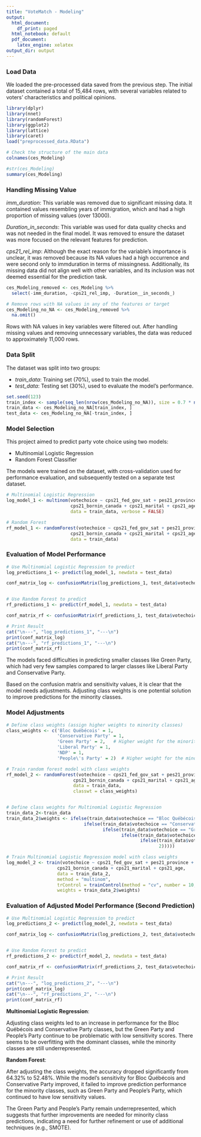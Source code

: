 ```yaml
---
title: "VoteMatch - Modeling"
output:
  html_document:
    df_print: paged
  html_notebook: default
  pdf_document:
    latex_engine: xelatex
output_dir: output
---
```


### Load Data

We loaded the pre-processed data saved from the previous step.
The initial dataset contained a total of 15,484 rows, with several variables related to voters' characteristics and political opinions.

```r
library(dplyr)
library(nnet)
library(randomForest)
library(ggplot2)
library(lattice)
library(caret)
load("preprocessed_data.RData")

# Check the structure of the main data
colnames(ces_Modeling)
```
```r
#str(ces_Modeling)
summary(ces_Modeling)
```
### Handling Missing Value

*imm_duration*: This variable was removed due to significant missing data. It contained values resembling years of immigration, which and had a high proportion of missing values (over 13000).

*Duration__in_seconds_*: This variable was used for data quality checks and was not needed in the final model. It was removed to ensure the dataset was more focused on the relevant features for prediction.

*cps21_rel_imp*: Although the exact reason for the variable's importance is unclear, it was removed because its NA values had a high occurrence and were second only to immduration in terms of missingness. Additionally, its missing data did not align well with other variables, and its inclusion was not deemed essential for the prediction task.

```r
ces_Modeling_removed <- ces_Modeling %>%
  select(-imm_duration, -cps21_rel_imp, -Duration__in_seconds_)

# Remove rows with NA values in any of the features or target
ces_Modeling_no_NA <- ces_Modeling_removed %>%
  na.omit()
```

Rows with NA values in key variables were filtered out. After handling missing values and removing unnecessary variables, the data was reduced to approximately 11,000 rows.

### Data Split

The dataset was split into two groups:

- *train_data*: Training set (70%), used to train the model.
- *test_data*: Testing set (30%), used to evaluate the model's performance.

```r
set.seed(123)
train_index <- sample(seq_len(nrow(ces_Modeling_no_NA)), size = 0.7 * nrow(ces_Modeling_no_NA))
train_data <- ces_Modeling_no_NA[train_index, ]
test_data <- ces_Modeling_no_NA[-train_index, ]
```

### Model Selection

This project aimed to predict party vote choice using two models:

- Multinomial Logistic Regression
- Random Forest Classifier

The models were trained on the dataset, with cross-validation used for performance evaluation, and subsequently tested on a separate test dataset.

```r
# Multinomial Logistic Regression
log_model_1 <- multinom(votechoice ~ cps21_fed_gov_sat + pes21_province + pes21_inequal + pes21_abort2 +
                        cps21_bornin_canada + cps21_marital + cps21_age,
                        data = train_data, verbose = FALSE)

# Random Forest
rf_model_1 <- randomForest(votechoice ~ cps21_fed_gov_sat + pes21_province + pes21_inequal + pes21_abort2 +
                        cps21_bornin_canada + cps21_marital + cps21_age,
                        data = train_data)
```

### Evaluation of Model Performance

```r
# Use Multinomial Logistic Regression to predict
log_predictions_1 <- predict(log_model_1, newdata = test_data)

conf_matrix_log <- confusionMatrix(log_predictions_1, test_data$votechoice)


# Use Random Forest to predict
rf_predictions_1 <- predict(rf_model_1, newdata = test_data)

conf_matrix_rf <- confusionMatrix(rf_predictions_1, test_data$votechoice)

# Print Result
cat("\n---", "log_predictions_1", "---\n")
print(conf_matrix_log)
cat("\n---", "rf_predictions_1", "---\n")
print(conf_matrix_rf)
```

The models faced difficulties in predicting smaller classes like Green Party, which had very few samples compared to larger classes like Liberal Party and Conservative Party.

Based on the confusion matrix and sensitivity values, it is clear that the model needs adjustments. Adjusting class weights is one potential solution to improve predictions for the minority classes.

### Model Adjustments

```r
# Define class weights (assign higher weights to minority classes)
class_weights <- c('Bloc Québécois' = 1, 
                   'Conservative Party' = 1, 
                   'Green Party' = 2,   # Higher weight for the minority class
                   'Liberal Party' = 1, 
                   'NDP' = 1, 
                   'People\'s Party' = 2)  # Higher weight for the minority class

# Train random forest model with class weights
rf_model_2 <- randomForest(votechoice ~ cps21_fed_gov_sat + pes21_province + pes21_inequal + pes21_abort2 + 
                         cps21_bornin_canada + cps21_marital + cps21_age, 
                         data = train_data, 
                         classwt = class_weights)


# Define class weights for Multinomial Logistic Regression
train_data_2<-train_data
train_data_2$weights <- ifelse(train_data$votechoice == "Bloc Québécois", 1,
                             ifelse(train_data$votechoice == "Conservative Party", 1,
                                    ifelse(train_data$votechoice == "Green Party", 2,
                                           ifelse(train_data$votechoice == "Liberal Party", 1,
                                                  ifelse(train_data$votechoice == "NDP", 1, 
                                                         2)))))

# Train Multinomial Logistic Regression model with class weights
log_model_2 <- train(votechoice ~ cps21_fed_gov_sat + pes21_province + pes21_inequal + pes21_abort2 + 
                   cps21_bornin_canada + cps21_marital + cps21_age, 
                   data = train_data_2,
                   method = "multinom",  
                   trControl = trainControl(method = "cv", number = 10, verboseIter = FALSE), 
                   weights = train_data_2$weights)

```

### Evaluation of Adjusted Model Performance (Second Prediction)

```r
# Use Multinomial Logistic Regression to predict
log_predictions_2 <- predict(log_model_2, newdata = test_data)

conf_matrix_log <- confusionMatrix(log_predictions_2, test_data$votechoice)


# Use Random Forest to predict
rf_predictions_2 <- predict(rf_model_2, newdata = test_data)

conf_matrix_rf <- confusionMatrix(rf_predictions_2, test_data$votechoice)

# Print Result
cat("\n---", "log_predictions_2", "---\n")
print(conf_matrix_log)
cat("\n---", "rf_predictions_2", "---\n")
print(conf_matrix_rf)
```

**Multinomial Logistic Regression**: 

Adjusting class weights led to an increase in performance for the Bloc Québécois and Conservative Party classes, but the Green Party and People's Party continue to be problematic with low sensitivity scores. There seems to be overfitting with the dominant classes, while the minority classes are still underrepresented.

**Random Forest**:

After adjusting the class weights, the accuracy dropped significantly from 64.32% to 52.48%. While the model's sensitivity for Bloc Québécois and Conservative Party improved, it failed to improve prediction performance for the minority classes, such as Green Party and People's Party, which continued to have low sensitivity values.

The Green Party and People's Party remain underrepresented, which suggests that further improvements are needed for minority class predictions, indicating a need for further refinement or use of additional techniques (e.g., SMOTE).


```r

```

